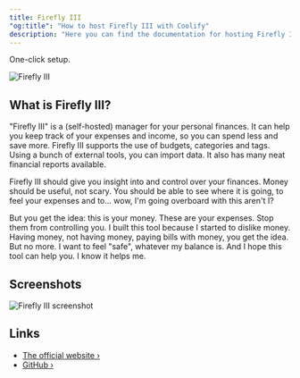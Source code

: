 ```yaml
---
title: Firefly III
"og:title": "How to host Firefly III with Coolify"
description: "Here you can find the documentation for hosting Firefly III with Coolify."
---
```


<Check>One-click setup.</Check>

![Firefly III](https://raw.githubusercontent.com/firefly-iii/firefly-iii/develop/.github/assets/img/logo-small.png)

## What is Firefly III?

"Firefly III" is a (self-hosted) manager for your personal finances. It can help you keep track of your expenses and income, so you can spend less and save more. Firefly III supports the use of budgets, categories and tags. Using a bunch of external tools, you can import data. It also has many neat financial reports available.

Firefly III should give you insight into and control over your finances. Money should be useful, not scary. You should be able to see where it is going, to feel your expenses and to... wow, I'm going overboard with this aren't I?

But you get the idea: this is your money. These are your expenses. Stop them from controlling you. I built this tool because I started to dislike money. Having money, not having money, paying bills with money, you get the idea. But no more. I want to feel "safe", whatever my balance is. And I hope this tool can help you. I know it helps me.

## Screenshots

![Firefly III screenshot](https://raw.githubusercontent.com/firefly-iii/firefly-iii/develop/.github/assets/img/imac-complete.png)

## Links

- [The official website ›](https://firefly-iii.org/)
- [GitHub ›](https://github.com/firefly-iii/firefly-iii/)
